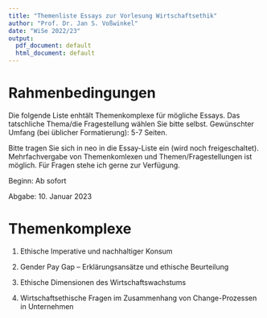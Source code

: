 ```yaml
---
title: "Themenliste Essays zur Vorlesung Wirtschaftsethik"
author: "Prof. Dr. Jan S. Voßwinkel"
date: "WiSe 2022/23"
output:
  pdf_document: default
  html_document: default
---
```


# Rahmenbedingungen

Die folgende Liste enhtält Themenkomplexe für mögliche Essays. Das tatschliche Thema/die Fragestellung wählen Sie bitte selbst. Gewünschter Umfang (bei üblicher Formatierung): 5-7 Seiten.

Bitte tragen Sie sich in neo in die Essay-Liste ein (wird noch freigeschaltet). Mehrfachvergabe von Themenkomlexen und Themen/Fragestellungen ist möglich. Für Fragen stehe ich gerne zur Verfügung.

Beginn: Ab sofort

Abgabe: 10. Januar 2023

# Themenkomplexe

1. Ethische Imperative und nachhaltiger Konsum

2. Gender Pay Gap -- Erklärungsansätze und ethische Beurteilung

3. Ethische Dimensionen des Wirtschaftswachstums

4. Wirtschaftsethische Fragen im Zusammenhang von Change-Prozessen in Unternehmen